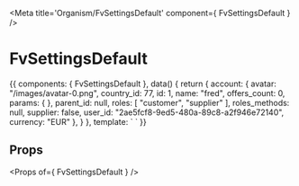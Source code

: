 
<Meta title='Organism/FvSettingsDefault' component={ FvSettingsDefault } />

# FvSettingsDefault

<Canvas>
<Story name='Common' height='150px'>{{
  components: { FvSettingsDefault },
  data() {
    return {
      account: {
        avatar: "/images/avatar-0.png",
        country_id: 77,
        id: 1,
        name: "fred",
        offers_count: 0,
        params: { },
        parent_id: null,
        roles: [
          "customer",
          "supplier"
        ],
        roles_methods: null,
        supplier: false,
        user_id: "2ae5fcf8-9ed5-480a-89c8-a2f946e72140",
        currency: "EUR"
      },
    }
  },
  template: `<FvSettingsDefault
    :account="account"
  >
  </FvSettingsDefault>`
}}</Story>
</Canvas>

## Props

<Props of={ FvSettingsDefault } />
